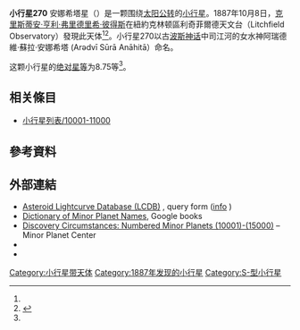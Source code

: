 {{Infobox planet
 | minorplanet     = yes
 | name            = 安娜希塔星
 | background      = #D6D6D6
 | image = 
 | image_size      = 
 | caption         =
 | discovery_ref   =  <ref name="MPC-object" />
 | discoverer      = [[克里斯蒂安·亨利·弗里德里希·彼得斯|克里斯蒂安·亨利·弗里德里希·彼得斯]]
 | discovery_site  = 紐約利奇菲爾德天文台
 | discovered      = 1887年10月8日
 | mpc_name        = 270 Anahita
 | alt_names       = 270 Anahita
 | pronounced      = 
 | named_after     = 波斯神话的女水神安娜希塔<ref name="MPC-object" />
 | mp_category     = [[主帶小行星|主帶小行星]] <ref name="MPC-object" /><ref name="jpldata" />
 | orbit_ref       = <ref name="a">[http://ssd.jpl.nasa.gov/sbdb.cgi?sstr=270 270] {{Wayback|url=http://ssd.jpl.nasa.gov/sbdb.cgi?sstr=270 |date=20201126040434 }}，小行星數據庫瀏覽器（JPL Small-Body Database Browser）－[[美国国家航空航天局|美国国家航空航天局]]喷气推进实验室</ref>
 | epoch           = 2018-03-23.0（[[儒略日|JD]] 2458200.5）
 | uncertainty     = 0
 | observation_arc = 
 | aphelion = {{convert|2.529|AU|km|3|abbr=on|lk=out}}
 | perihelion      = {{convert|1.8682303|AU|km|3|abbr=on}}
 | semimajor       = 2.1984529
 | eccentricity    = 0.1502068
 | period          = 3.26[[儒略年|yr]]
 | mean_anomaly    = 40.46673[[度|°]]
 | mean_motion     = {{Deg2DMS|0.30236260|sup=ms}} / day
 | inclination     = 2.36811
 | asc_node        = 254.34939°
 | arg_peri        = 80.72587
 | mean_diameter   = 
 | rotation        = 
 | albedo          =
 | spectral_type   =
 | abs_magnitude   = 8.75<ref name="jpldata" />
}}
'''小行星270''' 安娜希塔星（{{lang-en|270 Anahita}}）是一颗围绕[[太阳|太阳]][[公转|公转]]的[[小行星|小行星]]。1887年10月8日，[[克里斯蒂安·亨利·弗里德里希·彼得斯|克里斯蒂安·亨利·弗里德里希·彼得斯]]在紐約克林顿區利奇菲爾德天文台（Litchfield Observatory）發現此天体<ref name="a" /><ref>{{cite news|title=小行星列表|url=http://cfa-www.harvard.edu/iau/lists/NumberedMPs.txt|accessdate=2018-10-19|newspaper=哈佛大学|archive-date=2008-05-17|archive-url=https://web.archive.org/web/20080517010638/http://cfa-www.harvard.edu/iau/lists/NumberedMPs.txt|dead-url=no}}</ref>。小行星270以古[[波斯神话|波斯神话]]中司江河的女水神阿瑞德維·蘇拉·安娜希塔 (Arədvī Sūrā Anāhitā）命名。

这颗小行星的[[绝对星等|绝对星等]]为8.75等<ref name="a" />。

== 相关條目 ==
*[[小行星列表/10001-11000|小行星列表/10001-11000]]

== 參考資料 ==
{{reflist|refs=

<ref name="jpldata">{{cite web
 |type         = 2018-01-26 last obs.
 |title        = JPL Small-Body Database Browser:270 Anahita-270 Anahita
 |url          = https://ssd.jpl.nasa.gov/sbdb.cgi?sstr=270
 |publisher    = [[Jet_Propulsion_Laboratory|Jet Propulsion Laboratory]]
 |accessdate   = 28 March 2018
 |archive-date = 2020-11-26
 |archive-url  = https://web.archive.org/web/20201126040434/https://ssd.jpl.nasa.gov/sbdb.cgi?sstr=270
 |dead-url     = no
}}</ref>

<ref name="MPC-object">{{cite web
  |title      = 270 Anahita
  |work      = Minor Planet Center
  |url      = https://www.minorplanetcenter.net/db_search/show_object?object_id=270
  |accessdate      = 28 March 2018
  |archive-date      = 2016-03-04
  |archive-url      = https://web.archive.org/web/20160304135349/http://www.minorplanetcenter.net/db_search/show_object?object_id=270
  |dead-url      = no
  }}</ref>

}}

==  外部連結 ==
* [http://www.minorplanet.info/PHP/lcdbsummaryquery.php Asteroid Lightcurve Database (LCDB)] {{Wayback|url=http://www.minorplanet.info/PHP/lcdbsummaryquery.php |date=20171210173955 }}, query form ([http://www.minorplanet.info/lightcurvedatabase.html info] {{Wayback|url=http://www.minorplanet.info/lightcurvedatabase.html |date=20171216050541 }})
* [https://books.google.com/books?id=aeAg1X7afOoC&pg Dictionary of Minor Planet Names], Google books
* [http://www.minorplanetcenter.net/iau/lists/NumberedMPs010001.html Discovery Circumstances: Numbered Minor Planets (10001)-(15000)] {{Wayback|url=http://www.minorplanetcenter.net/iau/lists/NumberedMPs010001.html |date=20180612162317 }} – Minor Planet Center
* {{AstDys|270}}
* {{JPL small body}}

{{Minor Planet Number|[[小行星269|小行星269]]|[[小行星271|小行星271]]}}
{{小天体}}

[[Category:小行星带天体|Category:小行星带天体]]
[[Category:1887年发现的小行星|Category:1887年发现的小行星]]
[[Category:S-型小行星|Category:S-型小行星]]